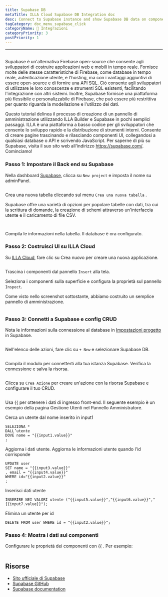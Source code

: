 ```yaml
---
title: Supabase DB
metaTitle: ILLA Cloud Supabase DB Integration doc
desc: Connect to Supabase instance and show Supabase DB data on components
tagCategory: doc_menu_supabase_click
categoryName: 🔨 Integrazioni
categoryPriority: 3
postPriority: 1
---
```


* * *

## <h2 hidden>Supabase DB</h2>

Supabase è un'alternativa Firebase open-source che consente agli sviluppatori di costruire applicazioni web e mobili in tempo reale. Fornisce molte delle stesse caratteristiche di Firebase, come database in tempo reale, autenticazione utente, e l'hosting, ma con i vantaggi aggiuntivi di essere open-source e di fornire una API SQL. Ciò consente agli sviluppatori di utilizzare le loro conoscenze e strumenti SQL esistenti, facilitando l'integrazione con altri sistemi. Inoltre, Supabase fornisce una piattaforma più flessibile e personalizzabile di Firebase, che può essere più restrittiva per quanto riguarda la modellazione e l'utilizzo dei dati.

Questo tutorial delinea il processo di creazione di un pannello di amministrazione utilizzando ILLA Builder e Supabase in pochi semplici passaggi. ILLA è una piattaforma a basso codice per gli sviluppatori che consente lo sviluppo rapido e la distribuzione di strumenti interni. Consente di creare pagine trascinando e rilasciando componenti UI, collegandosi a qualsiasi database o API e scrivendo JavaScript. Per saperne di più su Supabase, visita il suo sito web all'indirizzo <https://supabase.com/>. Cominciamo!

### Passo 1: Impostare il Back end su Supabase

Nella dashboard [Supabase](https://app.supabase.com/projects), clicca su `New project` e imposta il nome su adminPanel.

<img
  src='https://cdn.illacloud.com/official-website/img/docs/assemble/supabase1.png'
  alt=""
/>

Crea una nuova tabella cliccando sul menu `Crea una nuova tabella` .

Supabase offre una varietà di opzioni per popolare tabelle con dati, tra cui la scrittura di domande, la creazione di schemi attraverso un'interfaccia utente e il caricamento di file CSV.

<img
  src='https://cdn.illacloud.com/official-website/img/docs/assemble/supabase2.png'
  alt=""
/>

<img
  src='https://cdn.illacloud.com/official-website/img/docs/assemble/supabase3.png'
  alt=""
/>

Compila le informazioni nella tabella. Il database è ora configurato.

### Passo 2: Costruisci UI su ILLA Cloud

Su [ILLA Cloud](https://cloud.illacloud.com), fare clic su Crea nuovo per creare una nuova applicazione.

<img
  src='https://cdn.illacloud.com/official-website/img/docs/assemble/supabase4.png'
  alt=""
/>

Trascina i componenti dal pannello `Insert` alla tela.

Seleziona i componenti sulla superficie e configura la proprietà sul pannello `Inspect`.

Come visto nello screenshot sottostante, abbiamo costruito un semplice pannello di amministrazione.

<img
  src='https://cdn.illacloud.com/official-website/img/docs/assemble/supabase5.png'
  alt=""
/>

### Passo 3: Connetti a Supabase e config CRUD

Nota le informazioni sulla connessione al database in [Impostazioni progetto](https://app.supabase.com/project/hdcfnsxpwwgboqomdrhp/settings/database) in Supabase.

<img
  src='https://cdn.illacloud.com/official-website/img/docs/assemble/supabase6.png'
  alt=""
/>

Nell'elenco delle azioni, fare clic su `+ New` e selezionare Supabase DB.

<img
  src='https://cdn.illacloud.com/official-website/img/docs/assemble/supabase7.png'
  alt=""
/>

Compila il modulo per connetterti alla tua istanza Supabase. Verifica la connessione e salva la risorsa.

<img
  src='https://cdn.illacloud.com/official-website/img/docs/assemble/supabase8.png'
  alt=""
/>

Clicca su `Crea Azione` per creare un'azione con la risorsa Supabase e configurare il tuo CRUD.

<img
  src='https://cdn.illacloud.com/official-website/img/docs/assemble/supabase9.png'
  alt=""
/>

Usa {{ per ottenere i dati di ingresso front-end. Il seguente esempio è un esempio della pagina Gestione Utenti nel Pannello Amministratore.

Cerca un utente dal nome inserito in input1

```
SELEZIONA *
DALL’utente
DOVE nome = "{{input1.value}}"
;
```

Aggiorna i dati utente. Aggiorna le informazioni utente quando l'id corrisponde

```
UPDATE user
SET name = "{{input3.value}}"
, email = "{{input4.value}}"
WHERE id="{{input2.value}}"
;
```

Inserisci dati utente

```
INSERIRE NEI VALORI utente ("{{input5.value}}","{{input6.value}}","{{input7.value}}");
```

Elimina un utente per id

```
DELETE FROM user WHERE id = "{{input2.value}}";
```

### Passo 4: Mostra i dati sui componenti

Configurare le proprietà dei componenti con {{ . Per esempio:

<img
  src='https://cdn.illacloud.com/official-website/img/docs/assemble/supabase10.png'
  alt=""
/>

## Risorse

-   [Sito ufficiale di Supabase](https://supabase.com/)
-   [Supabase GitHub](https://github.com/supabase/supabase)
-   [Supabase documentation](https://supabase.com/docs)
